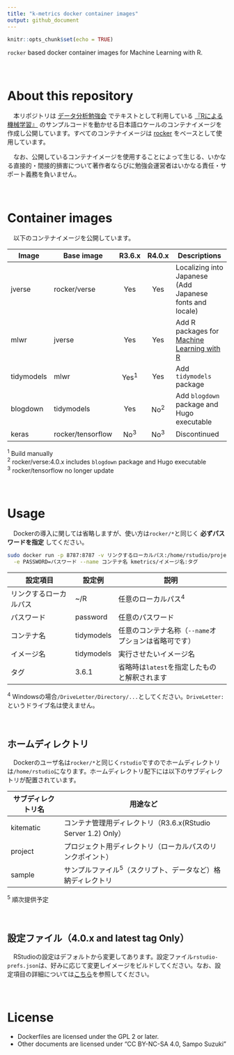 ```yaml
---
title: "k-metrics docker container images"
output: github_document
---
```


```r
knitr::opts_chunk$set(echo = TRUE)
```

`rocker` based docker container images for Machine Learning with R.

　  

# About this repository
　本リポジトリは [データ分析勉強会](https://sites.google.com/site/kantometrics/2019) でテキストとして利用している [『Rによる機械学習』](https://www.shoeisha.co.jp/book/detail/9784798145112) のサンプルコードを動かせる日本語ロケールのコンテナイメージを作成し公開しています。すべてのコンテナイメージは [rocker](https://hub.docker.com/u/rocker) をベースとして使用しています。

　なお、公開しているコンテナイメージを使用することによって生じる、いかなる直接的・間接的損害について著作者ならびに勉強会運営者はいかなる責任・サポート義務を負いません。

　  

# Container images
　以下のコンテナイメージを公開しています。

Image      | Base image   | R3.6.x | R4.0.x | Descriptions
-----------|--------------|:------:|:------:|--------------------------
jverse     | rocker/verse | Yes    | Yes    | Localizing into Japanese (Add Japanese fonts and locale)
mlwr       | jverse       | Yes    | Yes    | Add R packages for [Machine Learning with R](https://www.shoeisha.co.jp/book/detail/9784798145112)
tidymodels | mlwr         | Yes^1^ | Yes    | Add `tidymodels` package
blogdown   | tidymodels   | Yes    | No^2^    | Add `blogdown` package and Hugo executable
keras      | rocker/tensorflow | No^3^ | No^3^ | Discontinued

^1^ Build manually  
^2^ rocker/verse:4.0.x includes `blogdown` package and Hugo executable  
^3^ rocker/tensorflow no longer update  

　  

# Usage
　Dockerの導入に関しては省略しますが、使い方は`rocker/*`と同じく **必ずパスワードを指定** してください。

```bash
sudo docker run -p 8787:8787 -v リンクするローカルパス:/home/rstudio/project \
  -e PASSWORD=パスワード --name コンテナ名 kmetrics/イメージ名:タグ
```


設定項目               | 設定例      | 説明
-----------------------|-------------|---------------------------------------
リンクするローカルパス | ~/R         | 任意のローカルパス^4^
パスワード             | password    | 任意のパスワード
コンテナ名             | tidymodels  | 任意のコンテナ名称（`--name`オプションは省略可です）
イメージ名             | tidymodels  | 実行させたいイメージ名
タグ                   | 3.6.1       | 省略時は`latest`を指定したものと解釈されます

^4^ Windowsの場合`/DriveLetter/Directory/...`としてください。`DriveLetter:`というドライブ名は使えません。

　  

## ホームディレクトリ
　Dockerのユーザ名は`rocker/*`と同じく`rstudio`ですのでホームディレクトリは`/home/rstudio`になります。ホームディレクトリ配下には以下のサブディレクトリが配置されています。

サブディレクトリ名 | 用途など
-------------------|-----------------------------------------------------------
kitematic          | コンテナ管理用ディレクトリ（R3.6.x(RStudio Server 1.2) Only）
project            | プロジェクト用ディレクトリ（ローカルパスのリンクポイント）
sample             | サンプルファイル^5^（スクリプト、データなど）格納ディレクトリ

^5^ 順次提供予定

　  

## 設定ファイル（4.0.x and latest tag Only）
　RStudioの設定はデフォルトから変更してあります。設定ファイル`rstudio-prefs.json`は、好みに応じて変更しイメージをビルドしてください。なお、設定項目の詳細については[こちら](https://docs.rstudio.com/ide/server-pro/1.3.820-1/session-user-settings.html#session-user-settings)を参照してください。

　  

# License
* Dockerfiles are licensed under the GPL 2 or later.  
* Other documents are licensed under "CC BY-NC-SA 4.0, Sampo Suzuki" 
